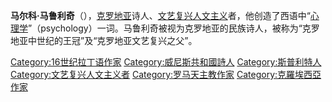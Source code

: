 '''马尔科·马鲁利奇'''（{{bd|1450年|8月18日|1524年|1月5日}}），[[克罗地亚|克罗地亚]]诗人、[[文艺复兴人文主义|文艺复兴人文主义]]者，他创造了西语中“[[心理学|心理学]]”（psychology）一词。马鲁利奇被视为克罗地亚的民族诗人，被称为“克罗地亚中世纪的王冠”及“克罗地亚文艺复兴之父”。

[[Category:16世纪拉丁语作家|Category:16世纪拉丁语作家]]
[[Category:威尼斯共和國詩人|Category:威尼斯共和國詩人]]
[[Category:斯普利特人|Category:斯普利特人]]
[[Category:文艺复兴人文主义者|Category:文艺复兴人文主义者]]
[[Category:罗马天主教作家|Category:罗马天主教作家]]
[[Category:克羅埃西亞作家|Category:克羅埃西亞作家]]